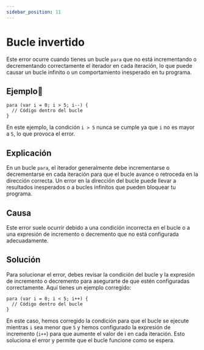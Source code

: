 ```yaml
---
sidebar_position: 11
---
```


#  Bucle invertido
Este error ocurre cuando tienes un bucle `para` que no está incrementando o decrementando correctamente el iterador en cada iteración,
lo que puede causar un bucle infinito o un comportamiento inesperado en tu programa.

## Ejemplo📝

```dummy
para (var i = 0; i > 5; i--) {
  // Código dentro del bucle
}
```
En este ejemplo, la condición `i > 5` nunca se cumple ya que `i` no es mayor a `5`, lo que provoca el error.

## Explicación
En un bucle `para`, el iterador generalmente debe incrementarse o decrementarse en cada iteración para que el bucle avance o
retroceda en la dirección correcta.
Un error en la dirección del bucle puede llevar a resultados inesperados o a bucles infinitos que pueden bloquear tu programa.

## Causa
Este error suele ocurrir debido a una condición incorrecta en el bucle o a una expresión de incremento o decremento que no está configurada adecuadamente.

## Solución
Para solucionar el error, debes revisar la condición del bucle y la expresión de incremento o decremento para asegurarte de que estén configuradas correctamente.
Aquí tienes un ejemplo corregido:

```dummy
para (var i = 0; i < 5; i++) {
  // Código dentro del bucle
}
```
En este caso, hemos corregido la condición para que el bucle se ejecute mientras `i` sea menor que `5` y hemos configurado
la expresión de incremento (`i++`) para que aumente el valor de i en cada iteración.
Esto soluciona el error y permite que el bucle funcione como se espera.